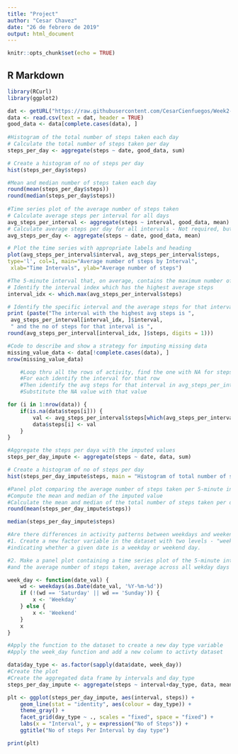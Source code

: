 ```yaml
---
title: "Project"
author: "Cesar Chavez"
date: "26 de febrero de 2019"
output: html_document
---
```

```r
knitr::opts_chunk$set(echo = TRUE)
```

## R Markdown

```r
library(RCurl)
library(ggplot2)
```

```r
dat <- getURL("https://raw.githubusercontent.com/CesarCienfuegos/Week2-Project/master/activity.csv" )
data <- read.csv(text = dat, header = TRUE)
good_data <- data[complete.cases(data), ]
 
#Histogram of the total number of steps taken each day
# Calculate the total number of steps taken per day
steps_per_day <- aggregate(steps ~ date, good_data, sum)
```

```r
# Create a histogram of no of steps per day
hist(steps_per_day$steps)
```

```r
#Mean and median number of steps taken each day
round(mean(steps_per_day$steps))
round(median(steps_per_day$steps)) 
 
#Time series plot of the average number of steps taken
# Calculate average steps per interval for all days 
avg_steps_per_interval <- aggregate(steps ~ interval, good_data, mean)
# Calculate average steps per day for all intervals - Not required, but for my own sake 
avg_steps_per_day <- aggregate(steps ~ date, good_data, mean) 
```

```r
# Plot the time series with appropriate labels and heading
plot(avg_steps_per_interval$interval, avg_steps_per_interval$steps, 
type='l', col=1, main="Average number of steps by Interval",
 xlab="Time Intervals", ylab="Average number of steps") 
```
```r
#The 5-minute interval that, on average, contains the maximum number of steps
# Identify the interval index which has the highest average steps
interval_idx <- which.max(avg_steps_per_interval$steps)

# Identify the specific interval and the average steps for that interval
print (paste("The interval with the highest avg steps is ",
 avg_steps_per_interval[interval_idx, ]$interval,
 " and the no of steps for that interval is ", 
round(avg_steps_per_interval[interval_idx, ]$steps, digits = 1)))

#Code to describe and show a strategy for imputing missing data
missing_value_data <- data[!complete.cases(data), ]
nrow(missing_value_data)

	#Loop thru all the rows of activity, find the one with NA for steps
	#For each identify the interval for that row
	#Then identify the avg steps for that interval in avg_steps_per_interval
	#Substitute the NA value with that value
```
```r
for (i in 1:nrow(data)) {
	if(is.na(data$steps[i])) {
		val <- avg_steps_per_interval$steps[which(avg_steps_per_interval$interval == data$interval[i])]
		data$steps[i] <- val
	}
}
```
```r
#Aggregate the steps per daya with the imputed values
steps_per_day_impute <- aggregate(steps ~ date, data, sum)

```

```r
# Create a histogram of no of steps per day
hist(steps_per_day_impute$steps, main = "Histogram of total number of steps per day (IMPUTED)", xlab = "Steps per day")

```
 
```r
#Panel plot comparing the average number of steps taken per 5-minute interval across weekdays and weekends
#Compute the mean and median of the imputed value
#Calculate the mean and median of the total number of steps taken per day
round(mean(steps_per_day_impute$steps))

median(steps_per_day_impute$steps)


```

```r
#Are there differences in activity patterns between weekdays and weekends?
#1. Create a new factor variable in the dataset with two levels - "weekday and weekend"
#indicating whether a given date is a weekday or weekend day.

#2. Make a panel plot containing a time series plot of the 5-minute interval
#and the average number of steps taken, average across all wekday days or weekend days.

week_day <- function(date_val) {
	wd <- weekdays(as.Date(date_val, '%Y-%m-%d'))
	if (!(wd == 'Saturday' || wd == 'Sunday')) {
		x <- 'Weekday'
	} else {
		x <- 'Weekend'
	}
	x
}
```

```r
#Apply the function to the dataset to create a new day type variable
#Apply the week_day function and add a new column to activty dataset

data$day_type <- as.factor(sapply(data$date, week_day))
#Create the plot 
#Create the aggregated data frame by intervals and day_type
steps_per_day_impute <- aggregate(steps ~ interval+day_type, data, mean)

plt <- ggplot(steps_per_day_impute, aes(interval, steps)) +
	geom_line(stat = "identity", aes(colour = day_type)) +
	theme_gray() + 
	facet_grid(day_type ~ ., scales = "fixed", space = "fixed") +
	labs(x = "Interval", y = expression("No of Steps")) +
	ggtitle("No of steps Per Interval by day type")

print(plt)

```
